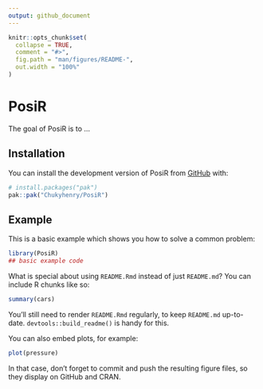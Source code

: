 ```yaml
---
output: github_document
---
```


<!-- README.md is generated from README.Rmd. Please edit that file -->

```r
knitr::opts_chunk$set(
  collapse = TRUE,
  comment = "#>",
  fig.path = "man/figures/README-",
  out.width = "100%"
)
```

# PosiR

<!-- badges: start -->
<!-- badges: end -->

The goal of PosiR is to ...

## Installation

You can install the development version of PosiR from [GitHub](https://github.com/) with:

``` r
# install.packages("pak")
pak::pak("Chukyhenry/PosiR")
```

## Example

This is a basic example which shows you how to solve a common problem:

```r
library(PosiR)
## basic example code
```

What is special about using `README.Rmd` instead of just `README.md`? You can include R chunks like so:

```r
summary(cars)
```

You'll still need to render `README.Rmd` regularly, to keep `README.md` up-to-date. `devtools::build_readme()` is handy for this.

You can also embed plots, for example:

```r
plot(pressure)
```

In that case, don't forget to commit and push the resulting figure files, so they display on GitHub and CRAN.
